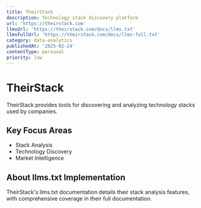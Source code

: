 ```yaml
---
title: TheirStack
description: Technology stack discovery platform
url: 'https://theirstack.com'
llmsUrl: 'https://theirstack.com/docs/llms.txt'
llmsFullUrl: 'https://theirstack.com/docs/llms-full.txt'
category: data-analytics
publishedAt: '2025-02-24'
contentType: personal
priority: low
---
```


# TheirStack

TheirStack provides tools for discovering and analyzing technology stacks used by companies.

## Key Focus Areas

- Stack Analysis
- Technology Discovery
- Market Intelligence

## About llms.txt Implementation

TheirStack's llms.txt documentation details their stack analysis features, with comprehensive coverage in their full documentation.
